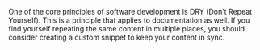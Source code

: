 One of the core principles of software development is DRY (Don't Repeat Yourself). This is a
principle that applies to documentation as well. If you find yourself repeating the same content in
multiple places, you should consider creating a custom snippet to keep your content in sync.
